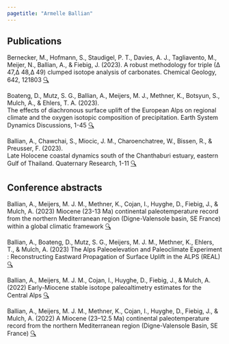 ```yaml
---
pagetitle: "Armelle Ballian"
---
```

:::{#template-area}
## Publications 
Bernecker, M., Hofmann, S., Staudigel, P. T., Davies, A. J., Tagliavento, M., Meijer, N., Ballian, A., & Fiebig, J. (2023). A robust methodology for triple (∆ 47,∆ 48,∆ 49) clumped isotope analysis of carbonates. Chemical Geology, 642, 121803 [🔍](https://www.sciencedirect.com/science/article/pii/S0009254123005041){target="_blank"} 

Boateng, D., Mutz, S. G., Ballian, A., Meijers, M. J., Methner, K., Botsyun, S., Mulch, A., & Ehlers, T. A. (2023).  
The effects of diachronous surface uplift of the European Alps on regional climate and the oxygen isotopic composition of precipitation. Earth System Dynamics Discussions, 1-45 [🔍](https://esd.copernicus.org/articles/14/1183/2023/esd-14-1183-2023.pdf){target="_blank"} 

Ballian, A., Chawchai, S., Miocic, J. M., Charoenchatree, W., Bissen, R., & Preusser, F. (2023).  
Late Holocene coastal dynamics south of the Chanthaburi estuary, eastern Gulf of Thailand. Quaternary Research, 1-11 [🔍](https://www.cambridge.org/core/journals/quaternary-research/article/abs/late-holocene-coastal-dynamics-south-of-the-chanthaburi-estuary-eastern-gulf-of-thailand/CA506FAE3DF018CE3D7D2AEA52C6F4C9){target="_blank"}  
 
:::
## Conference abstracts  
Ballian, A., Meijers, M. J. M., Methner, K., Cojan, I., Huyghe, D., Fiebig, J., & Mulch, A. (2023)  Miocene (23-13 Ma) continental paleotemperature record from the northern Mediterranean region (Digne-Valensole basin, SE France) within a global climatic framework [🔍](http://dx.doi.org/10.17169/refubium-40985){target="_blank"} 

Ballian, A., Boateng, D., Mutz, S. G., Meijers, M. J. M., Methner, K., Ehlers, T., & Mulch, A. (2023)  The Alps Paleoelevation and Paleoclimate Experiment : Reconstructing Eastward Propagation of Surface Uplift in the ALPS (REAL) [🔍](http://dx.doi.org/10.17169/refubium-40986){target="_blank"} 

Ballian, A., Meijers, M. J. M., Cojan, I., Huyghe, D., Fiebig, J., & Mulch, A. (2022)  Early-Miocene stable isotope paleoaltimetry estimates for the Central Alps [🔍](https://scholar.google.com/citations?view_op=view_citation&hl=fr&user=aId4LewAAAAJ&citation_for_view=aId4LewAAAAJ:u5HHmVD_uO8C){target="_blank"}  

Ballian, A., Meijers, M. J. M., Methner, K., Cojan, I., Huyghe, D., Fiebig, J., & Mulch, A. (2022)  A Miocene (23–12.5 Ma) continental paleotemperature record from the northern Mediterranean region (Digne-Valensole Basin, SE France) [🔍](https://meetingorganizer.copernicus.org/EGU23/EGU23-14517.html){target="_blank"}  




